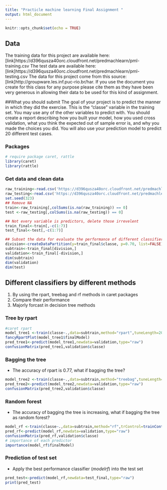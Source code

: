 ---
title: "Practicle machine learning Final Assignment "
output: html_document
---

```{r setup, include=FALSE}
knitr::opts_chunk$set(echo = TRUE)
```

## Data
The training data for this project are available here:
[link]https://d396qusza40orc.cloudfront.net/predmachlearn/pml-training.csv
The test data are available here:
[link]https://d396qusza40orc.cloudfront.net/predmachlearn/pml-testing.csv
The data for this project come from this source: [link]http://groupware.les.inf.puc-rio.br/har. If you use the document you create for this class for any purpose please cite them as they have been very generous in allowing their data to be used for this kind of assignment.


##What you should submit
The goal of your project is to predict the manner in which they did the exercise. This is the "classe" variable in the training set. You may use any of the other variables to predict with. You should create a report describing how you built your model, how you used cross validation, what you think the expected out of sample error is, and why you made the choices you did. You will also use your prediction model to predict 20 different test cases.

### Packages

```{r library}
# require package caret, rattle
library(caret)
library(rattle)	
```

### Get data and clean data

```{r get data}
raw_training<-read.csv('https://d396qusza40orc.cloudfront.net/predmachlearn/pml-training.csv',na.strings=c("NA","#DIV/0!", ""))
raw_testing<-read.csv('https://d396qusza40orc.cloudfront.net/predmachlearn/pml-testing.csv',na.strings=c("NA","#DIV/0!", ""))
set.seed(323)
## Remove NA
train<-raw_training[,colSums(is.na(raw_training)) == 0]
test <-raw_testing[,colSums(is.na(raw_testing)) == 0]

## Not every variable is predictors, delete those irrevelent
train_final<-train[,-c(1:7)]
test_final<-test[,-c(1:7)]

## Subset the data for evaluate the performance of different classifiers
division<-createDataPartition(y=train_final$classe, p=0.70, list=FALSE)
subtrain<-train_final[division,]
validation<-train_final[-division,]
dim(subtrain)
dim(validation)
dim(test)

```
## Different classifiers by different methods
1. By using the rpart, treebag and rf methods in caret packages
2. Compare their performance
3. Majorly forcast in decision tree methods

### Tree by rpart
```{r rpart}
#caret rpart
model_tree1 <-train(classe~.,data=subtrain,method="rpart",tuneLength=20,trControl=trainControl(method="cv", number=10))
fancyRpartPlot(model_tree1$finalModel)
pred_tree1<-predict(model_tree1,newdata=validation,type="raw")
confusionMatrix(pred_tree1,validation$classe)

```
### Bagging the tree
* The accuracy of rpart is 0.77, what if bagging the tree?

```{r treebag}
model_tree2 <-train(classe~.,data=subtrain,method="treebag",tuneLength=20,trControl=trainControl(method="cv", number=10))
pred_tree2<-predict(model_tree2,newdata=validation,type="raw")
confusionMatrix(pred_tree2,validation$classe)

```

### Random forest
* The accuracy of bagging the tree is increasing, what if bagging the tree as random forest?

```{r random forest}
model_rf <-train(classe~.,data=subtrain,method="rf",trControl=trainControl(method="cv", number=10))
pred_rf<-predict(model_rf,newdata=validation,type="raw")
confusionMatrix(pred_rf,validation$classe)
# importance of each predictor
importance(model_rf$finalModel)
```
### Prediction of test set
* Apply the best performance classifier (_modelrf_) into the test set
```{r prediction}
pred_test<-predict(model_rf,newdata=test_final,type="raw")
print(pred_test)
```

